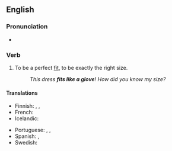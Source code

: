 ==English==

===Pronunciation===
* {{audio|En-au-fit like a glove.ogg|Audio (AU)|lang=en}}

===Verb===
{{head|en|verb|see inflection at {{m|en|fit}}}}

# {{lb|en|simile}} To be a perfect [[fit]], to be exactly the right size.
#: ''This dress '''fits like a glove'''! How did you know my size?''

====Translations====
{{trans-top|to be a perfect fit, to be exactly the right size}}
* Finnish: {{t|fi|sopia kuin valettu}} {{qualifier|idiomatic}}, {{t|fi|sopia kuin nakutettu}} {{qualifier|idiomatic}}, {{t|fi|sopia kuin nyrkki silmään}} {{qualifier|idiomatic|jocular}}
* French: {{t+|fr|aller comme un gant}}
* Icelandic: {{t+|is|falla eins og flís við rass}}
{{trans-mid}}
* Portuguese: {{t|pt|servir como uma luva}}, {{t|pt|cair como uma luva}}, {{t|pt|caber como uma luva}}
* Spanish: {{t|es|sentar como un guante}}, {{t+|es|como anillo al dedo}}
* Swedish: {{t|sv|passa som hand i handske}}
{{trans-bottom}}